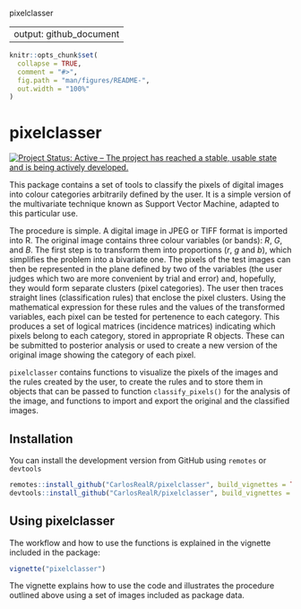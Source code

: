 pixelclasser

---
output: github_document
---

```r
knitr::opts_chunk$set(
  collapse = TRUE,
  comment = "#>",
  fig.path = "man/figures/README-",
  out.width = "100%"
)
```

# pixelclasser

<!-- badges: start -->
[![Project Status: Active – The project has reached a stable, usable state and is being actively developed.](https://www.repostatus.org/badges/latest/active.svg)](https://www.repostatus.org/#active)
<!-- badges: end -->

This package contains a set of tools to classify the pixels of digital images into colour categories arbitrarily defined by the user. It is a simple version of the multivariate technique known as Support Vector Machine, adapted to this particular use.

The procedure is simple. A digital image in JPEG or TIFF format is imported into R. The original image contains three colour variables (or bands): $R$, $G$, and $B$. The first step is to transform them into proportions ($r$, $g$ and $b$), which simplifies the problem into a bivariate one. The pixels of the test images can then be represented in the plane defined by two of the variables (the user judges which two are more convenient by trial and error) and, hopefully, they would form separate clusters (pixel categories). The user then traces straight lines (classification rules) that enclose the pixel clusters. Using the mathematical expression for these rules and the values of the transformed variables, each pixel can be tested for pertenence to each category.  This produces a set of logical matrices (incidence matrices) indicating which pixels belong to each category, stored in appropriate R objects. These can be submitted to posterior analysis or used to create a new version of the original image showing the category of each pixel.

`pixelclasser` contains functions to visualize the pixels of the images and the rules created by the user, to create the rules and to store them in objects that can be passed to function `classify_pixels()` for the analysis of the image, and functions to import and export the original and the classified images. 

## Installation

You can install the development version from GitHub using `remotes` or `devtools`

```r
remotes::install_github("CarlosRealR/pixelclasser", build_vignettes = TRUE)
devtools::install_github("CarlosRealR/pixelclasser", build_vignettes = TRUE)
```

## Using pixelclasser

The workflow and how to use the functions is explained in the vignette included in the package:

```r
vignette("pixelclasser")
```

The vignette explains how to use the code and illustrates the procedure outlined above using a set of images included as package data.
